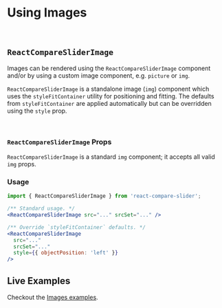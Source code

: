 

<Meta title="Docs/Images" component={ReactCompareSlider} />

# Using Images

<Canvas>
  <Story id="demos--images" />
</Canvas>

<br />

## `ReactCompareSliderImage`

Images can be rendered using the `ReactCompareSliderImage` component and/or
by using a custom image component, e.g. `picture` or `img`.

`ReactCompareSliderImage` is a standalone image (`img`) component which uses the 
`styleFitContainer` utility for positioning and fitting. The defaults from `styleFitContainer`
are applied automatically but can be overridden using the `style` prop.

<br />

### `ReactCompareSliderImage` Props

`ReactCompareSliderImage` is a standard `img` component; it accepts all valid `img` props.

### Usage

```jsx
import { ReactCompareSliderImage } from 'react-compare-slider';

/** Standard usage. */
<ReactCompareSliderImage src="..." srcSet="..." />

/** Override `styleFitContainer` defaults. */
<ReactCompareSliderImage
  src="..."
  srcSet="..."
  style={{ objectPosition: 'left' }}
/>
```

## Live Examples

Checkout the [Images examples](/story/demos--images).
